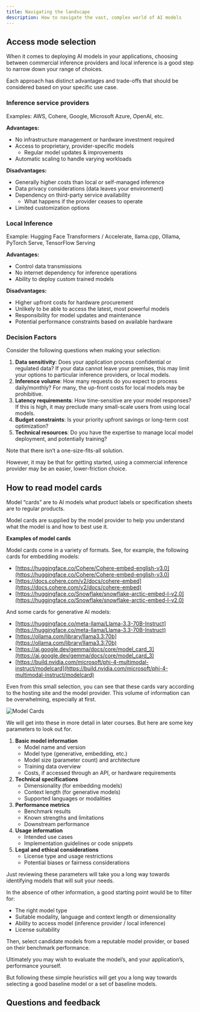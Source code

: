 ```yaml
---
title: Navigating the landscape
description: How to navigate the vast, complex world of AI models
---
```


## <i class="fa-solid fa-chalkboard-user"></i> Access mode selection

When it comes to deploying AI models in your applications, choosing between commercial inference providers and local inference is a good step to narrow down your range of choices.

Each approach has distinct advantages and trade-offs that should be considered based on your specific use case.

### <i class="fa-solid fa-chalkboard"></i> Inference service providers

Examples: AWS, Cohere, Google, Microsoft Azure, OpenAI, etc.

**Advantages:**

- No infrastructure management or hardware investment required
- Access to proprietary, provider-specific models
    - Regular model updates & improvements
- Automatic scaling to handle varying workloads

**Disadvantages:**

- Generally higher costs than local or self-managed inference
- Data privacy considerations (data leaves your environment)
- Dependency on third-party service availability
    - What happens if the provider ceases to operate
- Limited customization options

### <i class="fa-solid fa-chalkboard"></i> Local Inference

Example: Hugging Face Transformers / Accelerate, llama.cpp, Ollama, PyTorch Serve, TensorFlow Serving

**Advantages:**

- Control data transmissions
- No internet dependency for inference operations
- Ability to deploy custom trained models

**Disadvantages:**

- Higher upfront costs for hardware procurement
- Unlikely to be able to access the latest, most powerful models
- Responsibility for model updates and maintenance
- Potential performance constraints based on available hardware

### <i class="fa-solid fa-chalkboard"></i> Decision Factors

Consider the following questions when making your selection:

1. **Data sensitivity**: Does your application process confidential or regulated data? If your data cannot leave your premises, this may limit your options to particular inference providers, or local models.
2. **Inference volume**: How many requests do you expect to process daily/monthly? For many, the up-front costs for local models may be prohibitive.
3. **Latency requirements**: How time-sensitive are your model responses? If this is high, it may preclude many small-scale users from using local models.
4. **Budget constraints**: Is your priority upfront savings or long-term cost optimization?
5. **Technical resources**: Do you have the expertise to manage local model deployment, and potentially training?

Note that there isn’t a one-size-fits-all solution.

However, it may be that for getting started, using a commercial inference provider may be an easier, lower-friction choice.

## <i class="fa-solid fa-chalkboard-user"></i> How to read model cards

Model “cards” are to AI models what product labels or specification sheets are to regular products.

Model cards are supplied by the model provider to help you understand what the model is and how to best use it.

**Examples of model cards**

Model cards come in a variety of formats. See, for example, the following cards for embedding models:

- [https://huggingface.co/Cohere/Cohere-embed-english-v3.0](https://huggingface.co/Cohere/Cohere-embed-english-v3.0)
- [https://docs.cohere.com/v2/docs/cohere-embed](https://docs.cohere.com/v2/docs/cohere-embed)
- [https://huggingface.co/Snowflake/snowflake-arctic-embed-l-v2.0](https://huggingface.co/Snowflake/snowflake-arctic-embed-l-v2.0)

And some cards for generative AI models:

- [https://huggingface.co/meta-llama/Llama-3.3-70B-Instruct](https://huggingface.co/meta-llama/Llama-3.3-70B-Instruct)
- [https://ollama.com/library/llama3.3:70b](https://ollama.com/library/llama3.3:70b)
- [https://ai.google.dev/gemma/docs/core/model_card_3](https://ai.google.dev/gemma/docs/core/model_card_3)
- [https://build.nvidia.com/microsoft/phi-4-multimodal-instruct/modelcard](https://build.nvidia.com/microsoft/phi-4-multimodal-instruct/modelcard)

Even from this small selection, you can see that these cards vary according to the hosting site and the model provider. This volume of information can be overwhelming, especially at first.


<img src={ModelCards} alt="Model Cards" />

We will get into these in more detail in later courses. But here are some key parameters to look out for.

1. **Basic model information**
    - Model name and version
    - Model type (generative, embedding, etc.)
    - Model size (parameter count) and architecture
    - Training data overview
    - Costs, if accessed through an API, or hardware requirements
2. **Technical specifications**
    - Dimensionality (for embedding models)
    - Context length (for generative models)
    - Supported languages or modalities
3. **Performance metrics**
    - Benchmark results
    - Known strengths and limitations
    - Downstream performance
4. **Usage information**
    - Intended use cases
    - Implementation guidelines or code snippets
5. **Legal and ethical considerations**
    - License type and usage restrictions
    - Potential biases or fairness considerations

Just reviewing these parameters will take you a long way towards identifying models that will suit your needs.

In the absence of other information, a good starting point would be to filter for:

- The right model type
- Suitable modality, language and context length or dimensionality
- Ability to access model (inference provider / local inference)
- License suitability

Then, select candidate models from a reputable model provider, or based on their benchmark performance.

Ultimately you may wish to evaluate the model’s, and your application’s, performance yourself.

But following these simple heuristics will get you a long way towards selecting a good baseline model or a set of baseline models.

## Questions and feedback


<DocsFeedback/>
